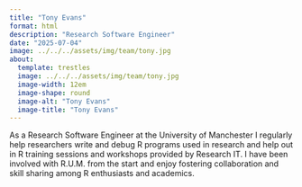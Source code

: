 ```yaml
---
title: "Tony Evans"
format: html
description: "Research Software Engineer"
date: "2025-07-04"
image: ../../../assets/img/team/tony.jpg
about:
  template: trestles
  image: ../../../assets/img/team/tony.jpg
  image-width: 12em
  image-shape: round
  image-alt: "Tony Evans"
  image-title: "Tony Evans"
---
```


<!-- Current team member -->

As a Research Software Engineer at the University of Manchester I regularly help
researchers write and debug R programs used in research and help out in R
training sessions and workshops provided by Research IT. I have been involved
with R.U.M. from the start and enjoy fostering collaboration and skill sharing
among R enthusiasts and academics.
